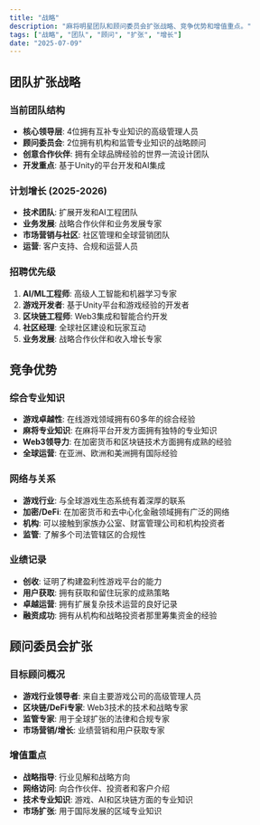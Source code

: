 ```yaml
---
title: "战略"
description: "麻将明星团队和顾问委员会扩张战略、竞争优势和增值重点。"
tags: ["战略", "团队", "顾问", "扩张", "增长"]
date: "2025-07-09"
---
```


## 团队扩张战略

### 当前团队结构
- **核心领导层**: 4位拥有互补专业知识的高级管理人员
- **顾问委员会**: 2位拥有机构和监管专业知识的战略顾问
- **创意合作伙伴**: 拥有全球品牌经验的世界一流设计团队
- **开发重点**: 基于Unity的平台开发和AI集成

### 计划增长 (2025-2026)
- **技术团队**: 扩展开发和AI工程团队
- **业务发展**: 战略合作伙伴和业务发展专家
- **市场营销与社区**: 社区管理和全球营销团队
- **运营**: 客户支持、合规和运营人员

### 招聘优先级
1. **AI/ML工程师**: 高级人工智能和机器学习专家
2. **游戏开发者**: 基于Unity平台和游戏经验的开发者
3. **区块链工程师**: Web3集成和智能合约开发
4. **社区经理**: 全球社区建设和玩家互动
5. **业务发展**: 战略合作伙伴和收入增长专家


## 竞争优势

### 综合专业知识
- **游戏卓越性**: 在线游戏领域拥有60多年的综合经验
- **麻将专业知识**: 在麻将平台开发方面拥有独特的专业知识
- **Web3领导力**: 在加密货币和区块链技术方面拥有成熟的经验
- **全球运营**: 在亚洲、欧洲和美洲拥有国际经验

### 网络与关系
- **游戏行业**: 与全球游戏生态系统有着深厚的联系
- **加密/DeFi**: 在加密货币和去中心化金融领域拥有广泛的网络
- **机构**: 可以接触到家族办公室、财富管理公司和机构投资者
- **监管**: 了解多个司法管辖区的合规性

### 业绩记录
- **创收**: 证明了构建盈利性游戏平台的能力
- **用户获取**: 拥有获取和留住玩家的成熟策略
- **卓越运营**: 拥有扩展复杂技术运营的良好记录
- **融资成功**: 拥有从机构和战略投资者那里筹集资金的经验


## 顾问委员会扩张

### 目标顾问概况
- **游戏行业领导者**: 来自主要游戏公司的高级管理人员
- **区块链/DeFi专家**: Web3技术的技术和战略专家
- **监管专家**: 用于全球扩张的法律和合规专家
- **市场营销/增长**: 业绩营销和用户获取专家

### 增值重点
- **战略指导**: 行业见解和战略方向
- **网络访问**: 向合作伙伴、投资者和客户介绍
- **技术专业知识**: 游戏、AI和区块链方面的专业知识
- **市场扩张**: 用于国际发展的区域专业知识